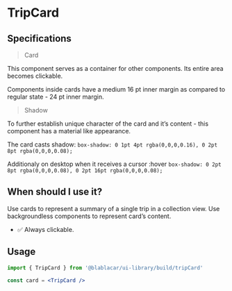 

<Meta title="Widgets/TripCard" />

# **TripCard**

<Canvas>
  <Story name="Default">
    <TripCardExample />
  </Story>
</Canvas>

## Specifications

> Card

This component serves as a container for other components. Its entire area becomes clickable.

Components inside cards have a medium 16 pt inner margin as compared to regular state - 24 pt inner margin.

> Shadow

To further establish unique character of the card and it’s content - this component has a material like appearance.

The card casts shadow:
`box-shadow: 0 1pt 4pt rgba(0,0,0,0.16), 0 2pt 8pt rgba(0,0,0,0.08);`

Additionaly on desktop when it receives a cursor :hover
`box-shadow: 0 2pt 8pt rgba(0,0,0,0.08), 0 2pt 16pt rgba(0,0,0,0.08);`

## When should I use it?

Use cards to represent a summary of a single trip in a collection view.
Use backgroundless components to represent card’s content.

- ✅ Always clickable.

## Usage

```jsx
import { TripCard } from '@blablacar/ui-library/build/tripCard'

const card = <TripCard />
```

<ArgsTable of={TripCard} />
